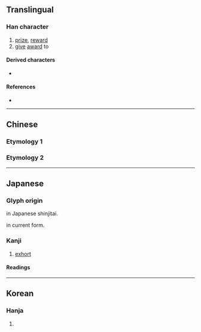 {{also|奬|獎|奖}}
{{character info}}
==Translingual==
{{Han simplified forms|獎|奨|奖}}

===Han character===
{{Han char|rn=37|rad=大|as=10|sn=13|four=|canj=LIK|ids=⿱将大}}

# [[prize]], [[reward]]
# [[give]] [[award]] to

====Derived characters====
* {{l|mul|[[𮣗]]}}

====References====
* {{Han ref|kx=0253.211|dkj=05990|dj=0515.180|hdz=10547.040|uh=5968|ud=22888}}

----

==Chinese==

===Etymology 1===
{{zh-see|獎|av}}

===Etymology 2===
{{zh-see|奬|ns}}

----

==Japanese==
{{ja-kanji forms|奨|獎}}

===Glyph origin===
{{Han simp|獎|f=將|t=将|f2=犬|t2=大}} in Japanese shinjitai.

{{Han compound|大|将|ls=psc|c1=s|c2=p}} in current form.

===Kanji===
{{ja-kanji|grade=c|rs=大10|kyu=獎}}

# [[exhort]]

====Readings====
{{ja-readings
|goon=そう
|kanon=しょう
|kun=すす-める
}}

----

==Korean==

===Hanja===
{{ko-hanja|hangeul=[[장]]|rv=jang|mr=chang}}

# {{rfdef|ko|sort=大10}}